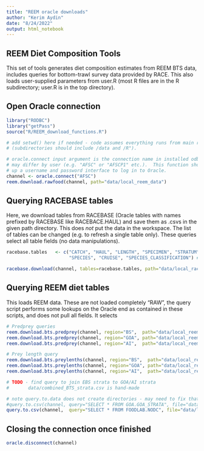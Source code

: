 ---
title: "REEM oracle downloads"
author: "Kerim Aydin"
date: "8/24/2022"
output: html_notebook
---
## REEM Diet Composition Tools
This set of tools generates diet composition estimates from REEM BTS data, 
includes queries for bottom-trawl survey data provided by RACE.  This also 
loads user-supplied parameters from user.R (most R files are in the R
subdirectory; user.R is in the top directory).

## Open Oracle connection
```{r query_open, eval=FALSE}
library("RODBC")
library("getPass")
source("R/REEM_download_functions.R")

# add setwd() here if needed - code assumes everything runs from main repo directory
# (subdirectories should include /data and /R").

# oracle.connect input argument is the connection name in installed odbc driver,
# may differ by user (e.g. "AFSC" or "AFSCP1" etc.).  This function should bring
# up a username and password interface to log in to Oracle.
channel <- oracle.connect("AFSC")  
reem.download.rawfood(channel, path="data/local_reem_data")

```

## Querying RACEBASE tables
Here, we download tables from RACEBASE (Oracle tables with names prefixed by RACEBASE
like RACEBACE.HAUL) and save them as .csvs in the given path directory.  This does *not*
put the data in the workspace.  The list of tables can be changed (e.g. to refresh a
single table only).  These queries select all table fields (no data manipulations).
```{r query_RACE, eval=FALSE}

racebase.tables   <- c("CATCH", "HAUL", "LENGTH", "SPECIMEN", "STRATUM", "STATIONS",
                       "SPECIES", "CRUISE", "SPECIES_CLASSIFICATION") #"SIZECOMP_TOTAL"

racebase.download(channel, tables=racebase.tables, path="data/local_racebase")

```

## Querying REEM diet tables
This loads REEM data.  These are not loaded completely "RAW", the query script
performs some lookups on the Oracle end as contained in these scripts, and
does not pull all fields.  It selects
```{r query_REEM, eval=FALSE}

# Predprey queries
reem.download.bts.predprey(channel, region="BS",  path="data/local_reem_data") 
reem.download.bts.predprey(channel, region="GOA", path="data/local_reem_data") 
reem.download.bts.predprey(channel, region="AI",  path="data/local_reem_data") 

# Prey length query
reem.download.bts.preylenths(channel, region="BS",  path="data/local_reem_data")
reem.download.bts.preylenths(channel, region="GOA", path="data/local_reem_data")
reem.download.bts.preylenths(channel, region="AI",  path="data/local_reem_data")

# TODO - find query to join EBS strata to GOA/AI strata
#       data/combined_BTS_strata.csv is hand-made

# note query.to.data does not create directories - may need to fix that
#query.to.csv(channel, query="SELECT * FROM GOA.GOA_STRATA", file="data/goa_strata.csv")
query.to.csv(channel,  query="SELECT * FROM FOODLAB.NODC", file="data/local_reem_data/nodc.csv")

```

## Closing the connection once finished
```{r query_close, eval=FALSE}

oracle.disconnect(channel)

```


